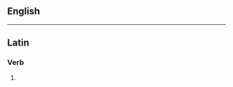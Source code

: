 ==English==
{{no entry|[[Appendix:English dictionary-only terms]]|lang=en}}

----

==Latin==

===Verb===
{{la-verb-form|accorporāte}}

# {{inflection of|accorporō||2|p|pres|actv|impr|lang=la}}